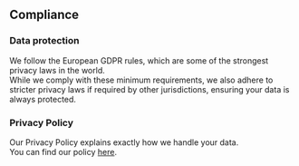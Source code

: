 ## Compliance

### Data protection

We follow the European GDPR rules, which are some of the strongest privacy laws in the world.  
While we comply with these minimum requirements, we also adhere to stricter privacy laws if required by other jurisdictions, ensuring your data is always protected.

### Privacy Policy

Our Privacy Policy explains exactly how we handle your data.  
You can find our policy [here](https://welcome.alkem.io/privacy/).
